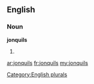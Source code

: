 ==English==

===Noun===
'''jonquils'''

# {{plural of|[[jonquil]]}}

[[Category:English plurals]]

[[ar:jonquils]]
[[fr:jonquils]]
[[my:jonquils]]